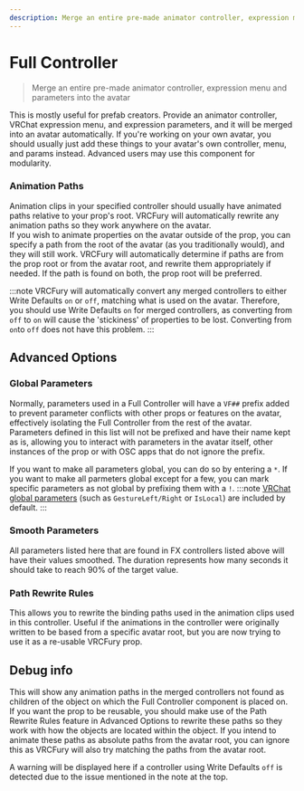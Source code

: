 ---
description: Merge an entire pre-made animator controller, expression menu and parameters into the avatar
---

# Full Controller

> Merge an entire pre-made animator controller, expression menu and parameters into the avatar

This is mostly useful for prefab creators. Provide an animator controller, VRChat expression menu, and expression parameters, and it will be merged into an avatar automatically. 
If you're working on your own avatar, you should usually just add these things to your avatar's own controller, menu, and params instead. Advanced users may use this component for modularity.

### Animation Paths

Animation clips in your specified controller should usually have animated paths relative
to your prop's root. VRCFury will automatically rewrite any animation paths so they
work anywhere on the avatar.\
If you wish to animate properties on the avatar outside of the prop, you can specify a path from the root of the avatar (as you traditionally would), and they will
still work. VRCFury will automatically determine if paths are from the prop root or from the avatar root, and rewrite them
appropriately if needed. If the path is found on both, the prop root will be preferred.

:::note
VRCFury will automatically convert any merged controllers to either Write Defaults `on` or `off`, matching what is used on the avatar.
Therefore, you should use Write Defaults `on` for merged controllers, as converting from `off` to `on` will cause the 'stickiness' of properties to be lost. Converting from `on`to `off` does not have this problem.
:::

## Advanced Options

### Global Parameters
Normally, parameters used in a Full Controller will have a `VF##` prefix added to prevent parameter conflicts with other props or features on the avatar, effectively isolating the Full Controller from the rest of the avatar. Parameters defined in this list will not be prefixed and have their name kept as is, allowing you to interact with parameters in the avatar itself, other instances of the prop or with OSC apps that do not ignore the prefix.

If you want to make all parameters global, you can do so by entering a `*`. If you want to make all parmeters global except for a few, you can mark specific parameters as not global by prefixing them with a `!`.
:::note
[VRChat global parameters](https://creators.vrchat.com/avatars/animator-parameters/#parameters) (such as `GestureLeft/Right` or `IsLocal`) are included by default.
:::
### Smooth Parameters
All parameters listed here that are found in FX controllers listed above will have their values smoothed. The duration represents how many seconds it should take to reach 90% of the target value.

### Path Rewrite Rules
This allows you to rewrite the binding paths used in the animation clips used in this controller. Useful if the animations in the controller were originally written to be based from a specific avatar root, but you are now trying to use it as a re-usable VRCFury prop.

## Debug info
This will show any animation paths in the merged controllers not found as children of the object on which the Full Controller component is placed on. If you want the prop to be reusable, you should make use of the Path Rewrite Rules feature in Advanced Options to rewrite these paths so they work with how the objects are located within the object. If you intend to animate these paths as absolute paths from the avatar root, you can ignore this as VRCFury will also try matching the paths from the avatar root.

A warning will be displayed here if a controller using Write Defaults `off` is detected due to the issue mentioned in the note at the top.

